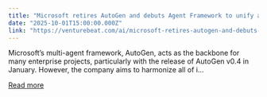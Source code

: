 ```yaml
---
title: "Microsoft retires AutoGen and debuts Agent Framework to unify and govern enterprise AI agents"
date: "2025-10-01T15:00:00.000Z"
link: "https://venturebeat.com/ai/microsoft-retires-autogen-and-debuts-agent-framework-to-unify-and-govern"
---
```


Microsoft’s multi-agent framework, AutoGen, acts as the backbone for many enterprise projects, particularly with the release of AutoGen v0.4 in January. However, the company aims to harmonize all of i...

[Read more](https://venturebeat.com/ai/microsoft-retires-autogen-and-debuts-agent-framework-to-unify-and-govern)
